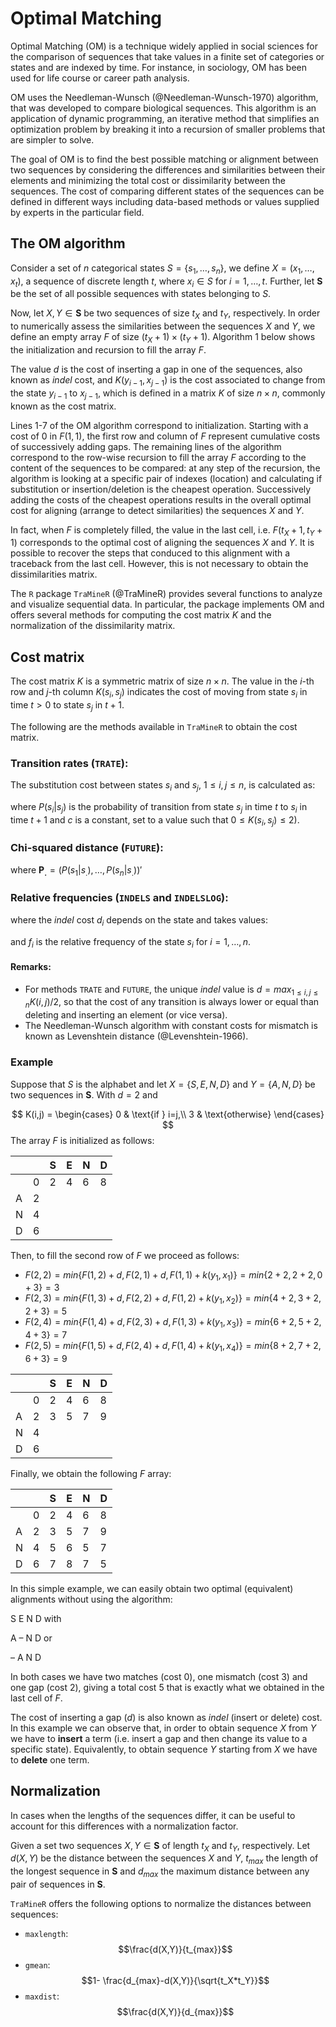 # Optimal Matching {#om}

Optimal Matching (OM) is a technique widely applied in social sciences for the comparison of sequences that take values in a finite set of categories or states and are indexed by time. For instance, in sociology, OM has been used for life course or career path analysis. 

<!-- Any citation @ for Needleman-Wunsch? -->

OM uses the Needleman-Wunsch (@Needleman-Wunsch-1970) algorithm, that was developed to compare biological sequences. This algorithm is an application of dynamic programming, an iterative method that simplifies an optimization problem by breaking it into a recursion of smaller problems that are simpler to solve.

The goal of OM is to find the best possible matching or alignment between two sequences by considering the differences and similarities between their elements and minimizing the total cost or dissimilarity between the sequences. The cost of comparing different states of the sequences can be defined in different ways including data-based methods or values supplied by experts in the particular field.

## The OM algorithm

Consider a set of $n$ categorical states $S = \{s_1, \dots, s_n\}$, we define $X = (x_1, \dots, x_t)$, a sequence of discrete length $t$, where $x_i \in S$ for $i = 1, \dots, t$. Further, let $\mathbf{S}$ be the set of all possible sequences with states belonging to $S$.
<!-- ... of up to length $t_{max}$, with  $t$ \leq $t_{max}$ 
For completeness/clarity? Otherwise could be infinite? Also used at the end.
-->

Now, let $X, Y \in \mathbf{S}$ be two sequences of size $t_X$ and $t_Y$, respectively. In order to numerically assess the similarities between the sequences $X$ and $Y$, we define an empty array $F$ of size $(t_X+1) \times (t_Y+1)$. Algorithm 1 below shows the initialization and recursion to fill the array $F$.

\vspace{12pt}

\begin{algorithm}
\caption{Optimal matching.}
\begin{algorithmic}[1]
\State $F(1, 1) \gets 0$
\For{$j \gets 2,t_Y+1$}
  \State $F(1,j) \gets F(1, j-1) + d$
\EndFor
\For{$i \gets 2,t_X+1$}
  \State $F(i,1) \gets F(i-1, 1) + d$
\EndFor
\For{$i \gets 2,t_X+1$}
  \For{$j \gets 2,t_Y+1$}
    \State $F(i,j) \gets min\{F(i-1, j)+d, F(i, j-1)+d, F(i-1, j-1)+K(y_{i-1}, x_{j-1})\}$
    \EndFor
\EndFor
\end{algorithmic}
\end{algorithm}

The value $d$ is the cost of inserting a gap in one of the sequences, also known as *indel* cost, and $K(y_{i-1}, x_{j-1})$ is the cost associated to change from the state $y_{i-1}$ to $x_{j-1}$, which is defined in a matrix $K$ of size $n \times n$, commonly known as the cost matrix.

Lines 1-7 of the OM algorithm correspond to initialization. Starting with a cost of 0 in $F(1, 1)$, the first row and column of $F$ represent cumulative costs of successively adding gaps. The remaining lines of the algorithm correspond to the row-wise recursion to fill the array $F$ according to the content of the sequences to be compared: at any step of the recursion, the algorithm is looking at a specific pair of indexes (location) and calculating if substitution or insertion/deletion is the cheapest operation. Successively adding the costs of the cheapest operations results in the overall optimal cost for aligning (arrange to detect similarities) the sequences $X$ and $Y$.

In fact, when $F$ is completely filled, the value in the last cell, i.e. $F(t_X+1, t_Y+1)$ corresponds to the optimal cost of aligning the sequences $X$ and $Y$. It is possible to recover the steps that conduced to this alignment with a traceback from the last cell. However, this is not necessary to obtain the dissimilarities matrix.

The `R` package `TraMineR` (@TraMineR) provides several functions to analyze and visualize sequential data. In particular, the package implements OM and offers several methods for computing the cost matrix $K$ and the normalization of the dissimilarity matrix.

## Cost matrix

The cost matrix $K$ is a symmetric matrix of size $n \times n$. The value in the $i$-th row and $j$-th column $K(s_i, s_j)$ indicates the cost of moving from state $s_i$ in time $t > 0$ to state $s_j$ in $t+1$.

The following are the methods available in `TraMineR` to obtain the cost matrix.

### Transition rates (`TRATE`):

The substitution cost between states $s_i$ and $s_j$, $1 \leq i, j \leq n$, is calculated as:

\begin{equation}
\label{eq:transition}
K(s_i, s_j) = c - P(s_i|s_j) - P(s_j|s_i),
\end{equation}

where $P(s_i|s_j)$ is the probability of transition from state $s_j$ in time $t$ to $s_i$ in time $t+1$ and $c$ is a constant, set to a value such that $0 \leq K(s_i, s_j) \leq 2$).


### Chi-squared distance (`FUTURE`):

\begin{equation}
\label{eq:chisq}
K(s_i, s_j) = d_{\chi^2}(\mathbf{P_i}, \mathbf{P_j}),
\end{equation}

where $\mathbf{P_.} = (P(s_1|s_.), \dots, P(s_n|s_.))'$


### Relative frequencies (`INDELS` and `INDELSLOG`):

\begin{equation}
\label{eq:indels_cost}
K(s_i, s_j) = d_i + d_j,
\end{equation}

where the *indel* cost $d_i$ depends on the state and takes values: 

\begin{align}
g_i &= \frac{1}{f_i}, &\text{for method `INDEL`}, \\
g_i &= \log({\frac{2}{1+f_i}}), &\text{for method `INDELSLOG`}
\end{align}

and $f_i$ is the relative frequency of the state $s_i$ for $i = 1, \dots, n$. 

#### Remarks: 
- For methods `TRATE` and `FUTURE`, the unique *indel* value is $d = max_{1 \leq i,j \leq n} K(i,j)/2$, so that the cost of any transition is always lower or equal than deleting and inserting an element (or vice versa).
- The Needleman-Wunsch algorithm with constant costs for mismatch is known as Levenshtein distance (@Levenshtein-1966).


### Example 

Suppose that $S$ is the alphabet and let $X = \{S,E,N,D\}$ and $Y = \{A,N,D\}$ be two sequences in $\mathbf{S}$. With $d = 2$ and

$$
K(i,j) = 
\begin{cases}
0 & \text{if } i=j,\\
3 & \text{otherwise}
\end{cases}
$$
The array $F$ is initialized as follows:

|   |   | S | E | N | D |
|---|---|---|---|---|---|
|   | 0 | 2 | 4 | 6 | 8 |
| A | 2 |   |   |   |   |
| N | 4 |   |   |   |   |
| D | 6 |   |   |   |   |

Then, to fill the second row of $F$ we proceed as follows:

- $F(2,2) = min\{F(1, 2)+d, F(2, 1)+d, F(1, 1)+k(y_{1}, x_{1})\} = min\{2+2, 2+2, 0+3\} = 3$
- $F(2,3) = min\{F(1, 3)+d, F(2, 2)+d, F(1, 2)+k(y_{1}, x_{2})\} = min\{4+2, 3+2, 2+3\} = 5$
- $F(2,4) = min\{F(1, 4)+d, F(2, 3)+d, F(1, 3)+k(y_{1}, x_{3})\} = min\{6+2, 5+2, 4+3\} = 7$
- $F(2,5) = min\{F(1, 5)+d, F(2, 4)+d, F(1, 4)+k(y_{1}, x_{4})\} = min\{8+2, 7+2, 6+3\} = 9$

|   |   | S | E | N | D |
|---|---|---|---|---|---|
|   | 0 | 2 | 4 | 6 | 8 |
| A | 2 | 3 | 5 | 7 | 9 |
| N | 4 |   |   |   |   |
| D | 6 |   |   |   |   |

Finally, we obtain the following $F$ array:

|   |   | S | E | N | D |
|---|---|---|---|---|---|
|   | 0 | 2 | 4 | 6 | 8 |
| A | 2 | 3 | 5 | 7 | 9 |
| N | 4 | 5 | 6 | 5 | 7 |
| D | 6 | 7 | 8 | 7 | 5 |

In this simple example, we can easily obtain two optimal (equivalent) alignments without using the algorithm:

S E N D with  

A &ndash; N D or  

&ndash; A N D  

In both cases we have two matches (cost 0), one mismatch (cost 3) and one gap (cost 2), giving a total cost 5 that is exactly what we obtained in the last cell of $F$.

The cost of inserting a gap ($d$) is also known as *indel* (insert or delete) cost. In this example we can observe that, in order to obtain sequence $X$ from $Y$ we have to **insert** a term (i.e. insert a gap and then change its value to a specific state). Equivalently, to obtain sequence $Y$ starting from $X$ we have to **delete** one term.


## Normalization

In cases when the lengths of the sequences differ, it can be useful to account for this differences with a normalization factor. 

Given a set two sequences $X, Y \in \mathbf{S}$ of length $t_X$ and $t_Y$, respectively. Let $d(X,Y)$ be the distance between the sequences $X$ and $Y$, $t_{max}$ the length of the longest sequence in $\mathbf{S}$ and $d_{max}$ the maximum distance between any pair of sequences in $\mathbf{S}$.

`TraMineR` offers the following options to normalize the distances between sequences:

- `maxlength`:
$$\frac{d(X,Y)}{t_{max}}$$
- `gmean`: 
$$1- \frac{d_{max}-d(X,Y)}{\sqrt{t_X*t_Y}}$$
- `maxdist`: 
$$\frac{d(X,Y)}{d_{max}}$$
